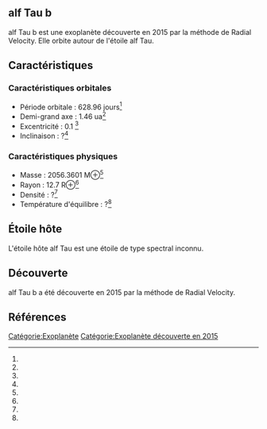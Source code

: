 == alf Tau b ==

{{Infobox Exoplanète
| nom = alf Tau b
| image = 
| légende = 
| étoile = alf Tau
| constellation = 
| ascension_droite = 
| déclinaison = 
| distance = ?
| type_spectral = ?
| masse = 2056.3601 M⊕<ref></ref>
| rayon = 12.7 R⊕<ref></ref>
| densité = ?<ref></ref>
| gravité = ?<ref></ref>
| température = ?<ref></ref>
| période = 628.96 j<ref></ref>
| demi_grand_axe = 1.46 ua<ref></ref>
| excentricité = 0.1 <ref></ref>
| inclinaison = ?<ref></ref>
| méthode_découverte = Radial Velocity
| date_découverte = 2015
| statut = Confirmée
}}

alf Tau b est une exoplanète découverte en 2015 par la méthode de Radial Velocity. Elle orbite autour de l'étoile alf Tau.

== Caractéristiques ==

=== Caractéristiques orbitales ===
* Période orbitale : 628.96 jours<ref></ref>
* Demi-grand axe : 1.46 ua<ref></ref>
* Excentricité : 0.1 <ref></ref>
* Inclinaison : ?<ref></ref>

=== Caractéristiques physiques ===
* Masse : 2056.3601 M⊕<ref></ref>
* Rayon : 12.7 R⊕<ref></ref>
* Densité : ?<ref></ref>
* Température d'équilibre : ?<ref></ref>

== Étoile hôte ==

{{Infobox Étoile
| nom = alf Tau
| image = 
| légende = 
| constellation = 
| ascension_droite = 
| déclinaison = 
| distance = ?
| type_spectral = ?
| magnitude_absolue = 
| magnitude_apparente = 
| masse = ?<ref></ref>
| rayon = ?<ref></ref>
| température = ?<ref></ref>
| métallicité = ?<ref></ref>
| âge = ?<ref></ref>
}}

L'étoile hôte alf Tau est une étoile de type spectral inconnu.

== Découverte ==

alf Tau b a été découverte en 2015 par la méthode de Radial Velocity.

== Références ==
<references />

[[Catégorie:Exoplanète]]
[[Catégorie:Exoplanète découverte en 2015]]
